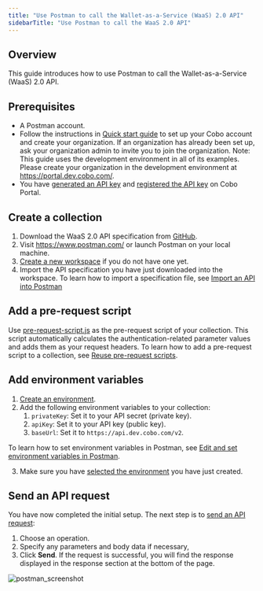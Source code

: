 ```yaml
---
title: "Use Postman to call the Wallet-as-a-Service (WaaS) 2.0 API"
sidebarTitle: "Use Postman to call the WaaS 2.0 API"
---
```


## **Overview**

This guide introduces how to use Postman to call the Wallet-as-a-Service (WaaS) 2.0 API.

## **Prerequisites**

- A Postman account.
- Follow the instructions in [Quick start guide](https://manuals.cobo.com/en/portal/quick-start-guide) to set up your Cobo account and create your organization. If an organization has already been set up, ask your organization admin to invite you to join the organization.
  Note: This guide uses the development environment in all of its examples. Please create your organization in the development environment at https://portal.dev.cobo.com/.
- You have [generated an API key](/v2/guides/overview/cobo-auth#generate-an-api-key) and [registered the API key](https://manuals.cobo.com/en/portal/developer-console/create-api-key) on Cobo Portal.

## Create a collection

1. Download the WaaS 2.0 API specification from [GitHub](https://github.com/CoboGlobal/developer-site/blob/master/v2/cobo_waas2_openapi_spec/dev_openapi.yaml).
2. Visit https://www.postman.com/ or launch Postman on your local machine.
3. [Create a new workspace](https://learning.postman.com/docs/collaborating-in-postman/using-workspaces/create-workspaces/#create-a-new-workspace) if you do not have one yet.
4. Import the API specification you have just downloaded into the workspace. To learn how to import a specification file, see [Import an API into Postman](https://learning.postman.com/docs/designing-and-developing-your-api/importing-an-api/)

## Add a pre-request script

Use [pre-request-script.js](https://github.com/CoboGlobal/cobo-waas2-js-sdk/blob/master/src/PreRequestScript.js) as the pre-request script of your collection. This script automatically calculates the authentication-related parameter values and adds them as your request headers. To learn how to add a pre-request script to a collection, see [Reuse pre-request scripts](https://learning.postman.com/docs/tests-and-scripts/write-scripts/pre-request-scripts/#reuse-pre-request-scripts).

## Add environment variables

1. [Create an environment](https://learning.postman.com/docs/sending-requests/variables/managing-environments/#create-an-environment). 
2. Add the following environment variables to your collection:
   1. `privateKey`: Set it to your API secret (private key). 
   2. `apiKey`: Set it to your API key (public key).
   3. `baseUrl`: Set it to `https://api.dev.cobo.com/v2`.
   
To learn how to set environment variables in Postman, see [Edit and set environment variables in Postman](https://learning.postman.com/docs/sending-requests/variables/environment-variables/).

3. Make sure you have [selected the environment](https://learning.postman.com/docs/sending-requests/variables/managing-environments/#switch-between-environments) you have just created.

## Send an API request

You have now completed the initial setup. The next step is to [send an API request](https://learning.postman.com/docs/sending-requests/create-requests/request-basics/#send-a-request):

1. Choose an operation.
2. Specify any parameters and body data if necessary,
3. Click **Send**. If the request is successful, you will find the response displayed in the response section at the bottom of the page.

<img src="/v2/images/guides/postman.png" className="screenshot_full_screen" alt="postman_screenshot"></img>